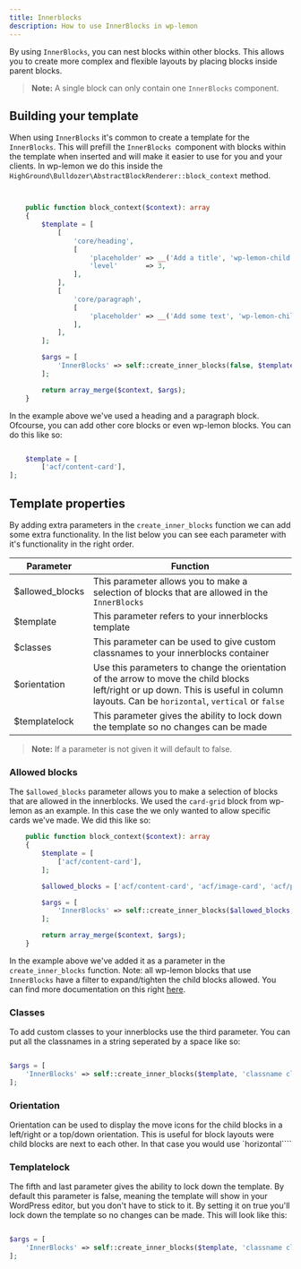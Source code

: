 ```yaml
---
title: Innerblocks
description: How to use InnerBlocks in wp-lemon
---
```



By using `InnerBlocks`, you can nest blocks within other blocks.
This allows you to create more complex and flexible layouts by placing blocks inside parent blocks.

> **Note:**
> A single block can only contain one `InnerBlocks` component.

## Building your template
When using `InnerBlocks` it's common to create a template for the `InnerBlocks`. 
This will prefill the `InnerBlocks `component with blocks within the template when inserted and will make it easier to use for you and your clients. 
In wp-lemon we do this inside the `HighGround\Bulldozer\AbstractBlockRenderer::block_context` method.

``` php


	public function block_context($context): array
	{
		$template = [
			[
				'core/heading',
				[
					'placeholder' => __('Add a title', 'wp-lemon-child'),
					'level'       => 3,
				],
			],
			[
				'core/paragraph',
				[
					'placeholder' => __('Add some text', 'wp-lemon-child'),
				],
			],
		];

		$args = [
			'InnerBlocks' => self::create_inner_blocks(false, $template),
		];

		return array_merge($context, $args);
	}

```
In the example above we've used a heading and a paragraph block.
Ofcourse, you can add other core blocks or even wp-lemon blocks. You can do this like so:

``` php

	$template = [
		['acf/content-card'],
];

```

## Template properties 
By adding extra parameters in the `create_inner_blocks` function we can add some extra functionality. 
In the list below you can see each parameter with it's functionality in the right order.

| Parameter     | Function     |
|--------------|--------------|
| $allowed_blocks | This parameter allows you to make a selection of blocks that are allowed in the `InnerBlocks` |
| $template | This parameter refers to your innerblocks template  |
| $classes | This parameter can be used to give custom classnames to your innerblocks container |
| $orientation | Use this parameters to change the orientation of the arrow to move the child blocks left/right or up down. This is useful in column layouts. Can be `horizontal`, `vertical` or `false` |
| $templatelock | This parameter gives the ability to lock down the template so no changes can be made |

> **Note:**
> If a parameter is not given it will default to false.


### Allowed blocks
The `$allowed_blocks` parameter allows you to make a selection of blocks that are allowed in the innerblocks. 
We used the `card-grid` block from wp-lemon as an example. 
In this case the we only wanted to allow specific cards we've made. 
We did this like so:
 
``` php
	public function block_context($context): array
	{
		$template = [
			['acf/content-card'],
		];

		$allowed_blocks = ['acf/content-card', 'acf/image-card', 'acf/price-card'];

		$args = [
			'InnerBlocks' => self::create_inner_blocks($allowed_blocks, $template),
		];

		return array_merge($context, $args);
	}

```

In the example above we've added it as a parameter in the `create_inner_blocks` function. Note: all wp-lemon blocks that use `InnerBlocks` have a filter to expand/tighten the child blocks allowed.
You can find more documentation on this right [here](/extend/hooks#filters-available-php-block-declarations).

### Classes
To add custom classes to your innerblocks use the third parameter. You can put all the classnames in a string seperated by a space like so:

``` php

$args = [
    'InnerBlocks' => self::create_inner_blocks($template, 'classname classname'),
];


```

### Orientation
Orientation can be used to display the move icons for the child blocks in a left/right or a top/down orientation. This is useful for block layouts were child blocks are next to each other. In that case you would use `horizontal````

### Templatelock
The fifth and last parameter gives the ability to lock down the template. By default this parameter is false, 
meaning the template will show in your WordPress editor, but you don't have to stick to it. 
By setting it on true you'll lock down the template so no changes can be made. This will look like this:

``` php

$args = [
    'InnerBlocks' => self::create_inner_blocks($template, 'classname classname', false, true),
];


```

